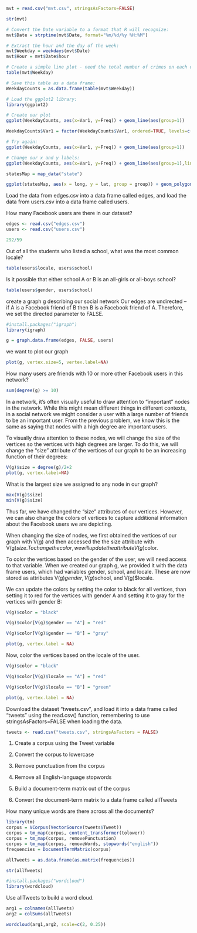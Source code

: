
```{r}
mvt = read.csv("mvt.csv", stringsAsFactors=FALSE)

```

```{r}
str(mvt)
```
```{r}
# Convert the Date variable to a format that R will recognize:
mvt$Date = strptime(mvt$Date, format="%m/%d/%y %H:%M")

# Extract the hour and the day of the week:
mvt$Weekday = weekdays(mvt$Date)
mvt$Hour = mvt$Date$hour
```

```{r}
# Create a simple line plot - need the total number of crimes on each day of the week. We can get this information by creating a table:
table(mvt$Weekday)
```

```{r}
# Save this table as a data frame:
WeekdayCounts = as.data.frame(table(mvt$Weekday))

```

```{r}
# Load the ggplot2 library:
library(ggplot2)

# Create our plot
ggplot(WeekdayCounts, aes(x=Var1, y=Freq)) + geom_line(aes(group=1))  

```

```{r}
WeekdayCounts$Var1 = factor(WeekdayCounts$Var1, ordered=TRUE, levels=c("Sunday", "Monday", "Tuesday", "Wednesday", "Thursday", "Friday","Saturday"))

# Try again:
ggplot(WeekdayCounts, aes(x=Var1, y=Freq)) + geom_line(aes(group=1))

# Change our x and y labels:
ggplot(WeekdayCounts, aes(x=Var1, y=Freq)) + geom_line(aes(group=1),linetype =2) + xlab("Day of the Week") + ylab("Total Motor Vehicle Thefts")

```

```{r}
statesMap = map_data("state")
```

```{r}
ggplot(statesMap, aes(x = long, y = lat, group = group)) + geom_polygon(fill = "white", color = "black") 

```

Load the data from edges.csv into a data frame called edges, and load the data from users.csv into a data frame called users.

How many Facebook users are there in our dataset?
```{r}
edges <- read.csv("edges.csv")
users <- read.csv("users.csv")
```

```{r}
292/59
```
Out of all the students who listed a school, what was the most common locale?
```{r}
table(users$locale, users$school)
```

Is it possible that either school A or B is an all-girls or all-boys school?
```{r}
table(users$gender, users$school)
```
create a graph g describing our social network
Our edges are undirected -- if A is a Facebook friend of B then B is a Facebook friend of A. Therefore, we set the directed parameter to FALSE.
```{r}
#install.packages("igraph")
library(igraph)
```
```{r}
g = graph.data.frame(edges, FALSE, users)
```

we want to plot our graph
```{r}
plot(g, vertex.size=5, vertex.label=NA)
```

How many users are friends with 10 or more other Facebook users in this network?
```{r}
sum(degree(g) >= 10)
```

In a network, it's often visually useful to draw attention to "important" nodes in the network. While this might mean different things in different contexts, in a social network we might consider a user with a large number of friends to be an important user. From the previous problem, we know this is the same as saying that nodes with a high degree are important users.

To visually draw attention to these nodes, we will change the size of the vertices so the vertices with high degrees are larger. To do this, we will change the "size" attribute of the vertices of our graph to be an increasing function of their degrees:
```{r}
V(g)$size = degree(g)/2+2
plot(g, vertex.label=NA)
```
What is the largest size we assigned to any node in our graph?
```{r}
max(V(g)$size)
min(V(g)$size)
```
Thus far, we have changed the "size" attributes of our vertices. However, we can also change the colors of vertices to capture additional information about the Facebook users we are depicting.

When changing the size of nodes, we first obtained the vertices of our graph with V(g) and then accessed the the size attribute with V(g)$size. To change the color, we will update the attribute V(g)$color.

To color the vertices based on the gender of the user, we will need access to that variable. When we created our graph g, we provided it with the data frame users, which had variables gender, school, and locale. These are now stored as attributes V(g)$gender, V(g)$school, and V(g)$locale.

We can update the colors by setting the color to black for all vertices, than setting it to red for the vertices with gender A and setting it to gray for the vertices with gender B:
```{r}
V(g)$color = "black"

V(g)$color[V(g)$gender == "A"] = "red"

V(g)$color[V(g)$gender == "B"] = "gray"
```
```{r}
plot(g, vertex.label = NA)
```
Now, color the vertices based on the locale of the user.

```{r}
V(g)$color = "black"

V(g)$color[V(g)$locale == "A"] = "red"

V(g)$color[V(g)$locale == "B"] = "green"
```

```{r}
plot(g, vertex.label = NA)
```

Download the dataset "tweets.csv", and load it into a data frame called "tweets" using the read.csv() function, remembering to use stringsAsFactors=FALSE when loading the data.
```{r}
tweets <- read.csv("tweets.csv", stringsAsFactors = FALSE)
```

1) Create a corpus using the Tweet variable

2) Convert the corpus to lowercase

3) Remove punctuation from the corpus

4) Remove all English-language stopwords

5) Build a document-term matrix out of the corpus

6) Convert the document-term matrix to a data frame called allTweets

How many unique words are there across all the documents?
```{r}
library(tm)
corpus = VCorpus(VectorSource(tweets$Tweet)) 
corpus = tm_map(corpus, content_transformer(tolower))
corpus = tm_map(corpus, removePunctuation)
corpus = tm_map(corpus, removeWords, stopwords("english"))
frequencies = DocumentTermMatrix(corpus)
```
```{r}
allTweets = as.data.frame(as.matrix(frequencies))
```

```{r}
str(allTweets)
```

```{r}
#install.packages("wordcloud")
library(wordcloud)
```
Use allTweets to build a word cloud.

```{r}
arg1 = colnames(allTweets)
arg2 = colSums(allTweets)
```

```{r}
wordcloud(arg1,arg2, scale=c(2, 0.25))
```


